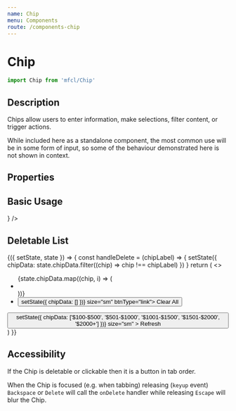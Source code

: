 ```yaml
---
name: Chip
menu: Components
route: /components-chip
---
```



# Chip

```javascript
import Chip from 'mfcl/Chip'
```

## Description

Chips allow users to enter information, make selections, filter content, or trigger actions.

While included here as a standalone component, the most common use will be in some form of input, so some of the behaviour demonstrated here is not shown in context.

## Properties

<Props of={Chip} />

## Basic Usage

<Playground>
  <Chip label="Basic" />
  <Chip label="Filled" variant="filled" />
  <Chip label="Check Icon" rightIcon={<Check />} />
  <Chip label="Small" size="sm" />
  <Chip label="Medium" size="md" />
</Playground>

## Deletable List

<Playground>
  <Component
    initialState={{
      chipData: ['$100-$500', '$501-$1000', '$1001-$1500', '$1501-$2000', '$2000+']
    }}
  >
    {({ setState, state }) => {
      const handleDelete = (chipLabel) => {
        setState({ chipData: state.chipData.filter((chip) => chip !== chipLabel) })
      }
      return (
        <>
          <ul style={{ display: 'flex', alignItems: 'center', flexWrap: 'wrap', listStyle: 'none' }}>
            {state.chipData.map((chip, i) => (
              <li key={chip}>
                <Chip label={chip} onDelete={handleDelete} />
              </li>
            ))}
            <li>
              <Button onClick={() => setState({ chipData: [] })} size="sm" btnType="link">
                Clear All
              </Button>
            </li>
          </ul>
          <Button
            onClick={() => setState({ chipData: ['$100-$500', '$501-$1000', '$1001-$1500', '$1501-$2000', '$2000+'] })}
            size="sm"
          >
            Refresh
          </Button>
        </>
      )
    }}
  </Component>
</Playground>

## Accessibility

If the Chip is deletable or clickable then it is a button in tab order.

When the Chip is focused (e.g. when tabbing) releasing (`keyup` event) `Backspace` or `Delete` will call the `onDelete` handler while releasing `Escape` will blur the Chip.
